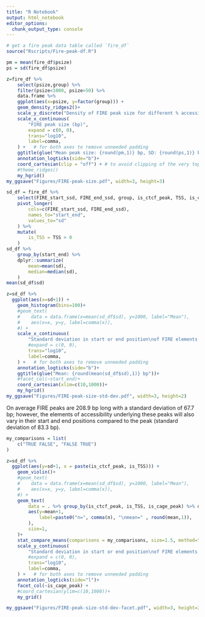 ```yaml
---
title: "R Notebook"
output: html_notebook
editor_options: 
  chunk_output_type: console
---
```


```r
# get a fire peak data table called `fire_df`
source("Rscripts/Fire-peak-df.R")
```

```r
pm = mean(fire_df$psize)
ps = sd(fire_df$psize)

z=fire_df %>%
    select(psize,group) %>%
    filter(psize<1000, psize>50) %>%
    data.frame %>%
    ggplot(aes(x=psize, y=factor(group))) + 
    geom_density_ridges2()+ 
    scale_y_discrete("Density of FIRE peak size for different % accessibility bins") +     # will generally have to set the `expand` option
    scale_x_continuous(
        "FIRE peak size (bp)",
        expand = c(0, 0),
        trans="log10",
        label=comma,
    ) +   # for both axes to remove unneeded padding
    ggtitle(glue("Mean peak size: {round(pm,1)} bp, SD: {round(ps,1)} bp")) +
    annotation_logticks(side="b")+
    coord_cartesian(clip = "off") + # to avoid clipping of the very top of the top ridgeline
    #theme_ridges() 
    my_hgrid()
my_ggsave("Figures/FIRE-peak-size.pdf", width=3, height=3)

```

```r
sd_df = fire_df %>% 
    select(FIRE_start_ssd, FIRE_end_ssd, group, is_ctcf_peak, TSS, is_cage_peak) %>%
    pivot_longer(
        cols=c(FIRE_start_ssd, FIRE_end_ssd),
        names_to="start_end",
        values_to="sd"
    ) %>%
    mutate(
        is_TSS = TSS > 0
    )
sd_df %>% 
    group_by(start_end) %>%
    dplyr::summarize(
        mean=mean(sd),
        median=median(sd),
    )
mean(sd_df$sd)

z=sd_df %>%
  ggplot(aes(x=sd+1)) + 
    geom_histogram(bins=100)+
    #geom_text(
    #    data = data.frame(x=mean(sd_df$sd), y=1000, label="Mean"),
    #    aes(x=x, y=y, label=comma(x)),
    #) +
    scale_x_continuous(
        "Standard deviation in start or end position\nof FIRE elements over a FIRE peak (bp)",
        #expand = c(0, 0),
        trans="log10",
        label=comma,
    ) +   # for both axes to remove unneeded padding
    annotation_logticks(side="b")+
    ggtitle(glue("Mean: {round(mean(sd_df$sd),1)} bp"))+
    #facet_col(~start_end)+
    coord_cartesian(xlim=c(10,1000))+
    my_hgrid()
my_ggsave("Figures/FIRE-peak-size-std-dev.pdf", width=3, height=2)
```

On average FIRE peaks are 208.9 bp long with a standard deviation of 67.7 bp; however, the elements of accessibility underlying these peaks will also vary in their start and end positions compared to the peak (standard deviation of 83.3 bp). 



```r
my_comparisons = list(
    c("TRUE FALSE", "FALSE TRUE")
)

z=sd_df %>%
  ggplot(aes(y=sd+1, x = paste(is_ctcf_peak, is_TSS))) + 
    geom_violin()+
    #geom_text(
    #    data = data.frame(x=mean(sd_df$sd), y=1000, label="Mean"),
    #    aes(x=x, y=y, label=comma(x)),
    #) +
    geom_text(
        data = . %>% group_by(is_ctcf_peak, is_TSS, is_cage_peak) %>% dplyr::summarize(mean=mean(sd), n=n()),
        aes(y=mean+1,
            label=paste0("n=", comma(n), "\nmean=" , round(mean,1)),
        ),
        size=1,
    )+
    stat_compare_means(comparisons = my_comparisons, size=1.5, method="wilcox.test")+
    scale_y_continuous(
        "Standard deviation in start or end position\nof FIRE elements over a FIRE peak (bp)",
        #expand = c(0, 0),
        trans="log10",
        label=comma,
    ) +   # for both axes to remove unneeded padding
    annotation_logticks(side="l")+
    facet_col(~is_cage_peak) +
    #coord_cartesian(ylim=c(10,1000))+
    my_grid()

my_ggsave("Figures/FIRE-peak-size-std-dev-facet.pdf", width=3, height=3)
```
